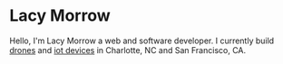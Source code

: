 
# Lacy Morrow

Hello, I'm Lacy Morrow a web and software developer.
I currently build [drones](#) and [iot devices](#)
in Charlotte, NC and San Francisco, CA.
